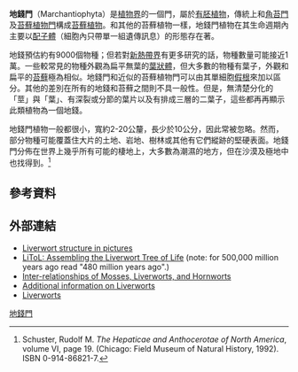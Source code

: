 {{NoteTA
|G1=LS
}}
{{AutoTaxobox
| fossil_range = {{fossil range|472|0}}[[奧陶紀|奧陶紀]]中期至現在
| image = A mikxture of liverworts from Kunstformen der Natur (1904), plate 82.jpg
| image_caption = 《[[自然界的藝術形態|自然界的藝術形態]]》（[[恩斯特·海克爾|恩斯特·海克爾]]於1904年著）中所描繪的「苔綱」
| taxon =Marchantiophyta
| authority =[[Stotler|Stotler]] & [[Crand.-Stotl.|Crand.-Stotl.]], 2000
| type genus =[[地錢屬|地錢屬]]<br>''Marchantia''
| type genus authority = [[L.|L.]], 1753
| subdivision_ranks = 綱目
| subdivision =
[[裸蒴苔綱|裸蒴苔綱]] Haplomitriopsida
* [[裸蒴苔目|裸蒴苔目]] Haplomitriales
* [[陶氏苔目|陶氏苔目]] Treubiales
[[葉苔綱|葉苔綱]] Jungermanniopsida
* [[叉苔目|叉苔目]] Metzgeriales
* [[葉苔目|葉苔目]] Jungermanniales
[[地錢綱|地錢綱]] Marchantiopsida
* [[壺苞苔目|壺苞苔目]] Blasiales
* [[囊果苔目|囊果苔目]] Sphaerocarpales
* [[地錢目|地錢目]] Marchantiales
}}

'''地錢門'''（Marchantiophyta）是[[植物界|植物界]]的一個門，屬於[[有胚植物|有胚植物]]，傳統上和[[角苔門|角苔門]]及[[苔蘚植物門|苔蘚植物門]]構成[[苔蘚植物|苔蘚植物]]。和其他的苔蘚植物一樣，地錢門植物在其生命週期內主要以[[配子體|配子體]]（細胞內只帶單一組遺傳訊息）的形態存在著。

地錢預估約有9000個物種；但若對[[新熱帶界|新熱帶界]]有更多研究的話，物種數量可能接近1萬。一些較常見的物種外觀為扁平無葉的[[葉狀體|葉狀體]]，但大多數的物種有葉子，外觀和扁平的[[苔蘚植物門|苔蘚]]極為相似。地錢門和近似的苔蘚植物門可以由其單細胞[[假根|假根]]來加以區分。其他的差別在所有的地錢和苔蘚之間則不具一般性。但是，無清楚分化的「莖」與「葉」、有深裂或分節的葉片以及有排成三層的二葉子，這些都再再顯示此類植物為一個地錢。

地錢門植物一般都很小，寬約2-20公釐，長少於10公分，因此常被忽略。然而，部分物種可能覆蓋住大片的土地、岩地、樹林或其他有它們縱跡的堅硬表面。地錢門分佈在世界上幾乎所有可能的棲地上，大多數為潮濕的地方，但在沙漠及極地中也找得到。<ref>Schuster, Rudolf M. ''The Hepaticae and Anthocerotae of North America'', volume VI, page 19. (Chicago: Field Museum of Natural History, 1992). ISBN 0-914-86821-7.</ref>

== 參考資料 ==
{{Reflist}}

== 外部連結 ==
{{Wiktionary|liverwort}}
{{Commons category|Marchantiophyta}}
{{Wikispecies|Marchantiophyta}}
* [https://web.archive.org/web/20050323090944/http://www2.una.edu/pdavis/hepatic_orders.htm  Liverwort structure in pictures]
* [https://web.archive.org/web/20070831024018/http://www.biology.duke.edu/bryology/LiToL/ LiToL: Assembling the Liverwort Tree of Life] (note: for 500,000 million years ago read "480 million years ago".)
* [https://web.archive.org/web/20050413214451/http://www.bio.ilstu.edu/armstrong/syllabi/222book/chapt6.htm  Inter-relationships of Mosses, Liverworts, and Hornworts]
* [https://web.archive.org/web/20051025142835/http://www.bio.umass.edu/biology/conn.river/liverwts.html  Additional information on Liverworts]
* [https://web.archive.org/web/20050303043539/http://www.hcs.ohio-state.edu/hcs300/liver1.htm  Liverworts]

{{植物分类}}

{{Taxonbar|from=Q189808}}

[[Category:地錢門|]]